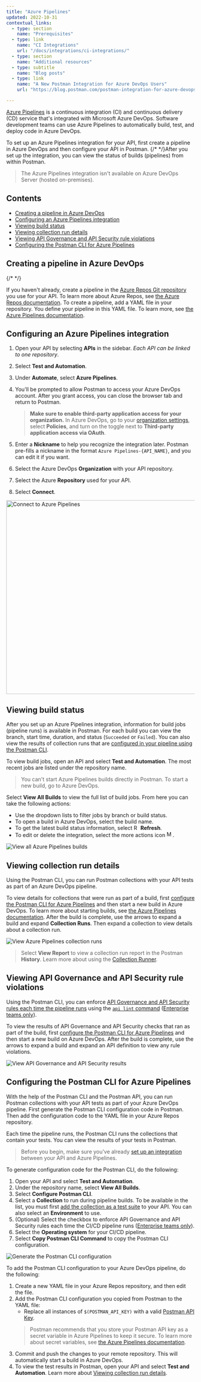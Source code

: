 ```yaml
---
title: "Azure Pipelines"
updated: 2022-10-31
contextual_links:
  - type: section
    name: "Prerequisites"
  - type: link
    name: "CI Integrations"
    url: "/docs/integrations/ci-integrations/"
  - type: section
    name: "Additional resources"
  - type: subtitle
    name: "Blog posts"
  - type: link
    name: "A New Postman Integration for Azure DevOps Users"
    url: "https://blog.postman.com/postman-integration-for-azure-devops-users/"

---
```


[Azure Pipelines](https://azure.microsoft.com/en-us/services/devops/pipelines/) is a continuous integration (CI) and continuous delivery (CD) service that's integrated with Microsoft Azure DevOps. Software development teams can use Azure Pipelines to automatically build, test, and deploy code in Azure DevOps.

To set up an Azure Pipelines integration for your API, first create a pipeline in Azure DevOps and then configure your API in Postman. {/* <!--  */} repository in a [version control system supported by Azure Pipelines](https://docs.microsoft.com/en-us/azure/devops/pipelines/repos/). Create a pipeline in the repository, and then configure your API in Postman. {/* --> */}After you set up the integration, you can view the status of builds (pipelines) from within Postman.

> The Azure Pipelines integration isn't available on Azure DevOps Server (hosted on-premises).

## Contents

* [Creating a pipeline in Azure DevOps](#creating-a-pipeline-in-azure-devops)
* [Configuring an Azure Pipelines integration](#configuring-an-azure-pipelines-integration)
* [Viewing build status](#viewing-build-status)
* [Viewing collection run details](#viewing-collection-run-details)
* [Viewing API Governance and API Security rule violations](#viewing-api-governance-and-api-security-rule-violations)
* [Configuring the Postman CLI for Azure Pipelines](#configuring-the-postman-cli-for-azure-pipelines)

## Creating a pipeline in Azure DevOps
{/* <!-- */}
If you haven't already, create a repository for your API in a version control system supported by Azure Pipelines. Then create a pipeline in the repository. To create a pipeline, add a YAML file in your repository. You define your pipeline in this YAML file. To learn more, see [the Azure Pipelines documentation](https://docs.microsoft.com/en-us/azure/devops/pipelines/get-started/pipelines-get-started). {/* --> */}

If you haven't already, create a pipeline in the [Azure Repos Git repository](https://learn.microsoft.com/en-us/azure/devops/pipelines/repos/azure-repos-git?view=azure-devops&tabs=yaml) you use for your API. To learn more about Azure Repos, see [the Azure Repos documentation](https://learn.microsoft.com/en-us/azure/devops/repos/?view=azure-devops). To create a pipeline, add a YAML file in your repository. You define your pipeline in this YAML file. To learn more, see [the Azure Pipelines documentation](https://docs.microsoft.com/en-us/azure/devops/pipelines/get-started/pipelines-get-started).

## Configuring an Azure Pipelines integration

1. Open your API by selecting **APIs** in the sidebar. *Each API can be linked to one repository*.
1. Select **Test and Automation**.
1. Under **Automate**, select **Azure Pipelines**.
1. You'll be prompted to allow Postman to access your Azure DevOps account. After you grant access, you can close the browser tab and return to Postman.

    > **Make sure to enable third-party application access for your organization.** In Azure DevOps, go to your [organization settings](https://docs.microsoft.com/en-us/azure/devops/organizations/accounts/change-application-access-policies?view=azure-devops), select **Policies**, and turn on the toggle next to **Third-party application access via OAuth**.

1. Enter a **Nickname** to help you recognize the integration later. Postman pre-fills a nickname in the format `Azure Pipelines-{API_NAME}`, and you can edit it if you want.
1. Select the Azure DevOps **Organization** with your API repository.
1. Select the Azure **Repository** used for your API.
1. Select **Connect**.

<img alt="Connect to Azure Pipelines" src="https://assets.postman.com/postman-docs/v10/azure-pipelines-connect-repository-2-v10.jpg" width="518px"/>

## Viewing build status

After you set up an Azure Pipelines integration, information for build jobs (pipeline runs) is available in Postman. For each build you can view the branch, start time, duration, and status (`Succeeded` or `Failed`). You can also view the results of collection runs that are [configured in your pipeline using the Postman CLI](#viewing-collection-run-details).

To view build jobs, open an API and select **Test and Automation**. The most recent jobs are listed under the repository name.

> You can't start Azure Pipelines builds directly in Postman. To start a new build, go to Azure DevOps.

Select **View All Builds** to view the full list of build jobs. From here you can take the following actions:

* Use the dropdown lists to filter jobs by branch or build status.
* To open a build in Azure DevOps, select the build name.
* To get the latest build status information, select <img alt="Refresh icon" src="https://assets.postman.com/postman-docs/icon-refresh-v9-5.jpg#icon" width="14px"/> **Refresh**.
* To edit or delete the integration, select the more actions icon <img alt="More actions icon" src="https://assets.postman.com/postman-docs/icon-more-actions-v9.jpg#icon" width="16px"/>.

<img alt="View all Azure Pipelines builds" src="https://assets.postman.com/postman-docs/v10/azure-collection-runs-v10.jpg"/>

## Viewing collection run details

Using the Postman CLI, you can run Postman collections with your API tests as part of an Azure DevOps pipeline.

To view details for collections that were run as part of a build, first [configure the Postman CLI for Azure Pipelines](#configuring-the-postman-cli-for-azure-pipelines) and then start a new build in Azure DevOps. To learn more about starting builds, see [the Azure Pipelines documentation](https://learn.microsoft.com/en-us/azure/devops/pipelines/build/triggers?view=azure-devops). After the build is complete, use the arrows to expand a build and expand **Collection Runs**. Then expand a collection to view details about a collection run.

<img alt="View Azure Pipelines collection runs" src="https://assets.postman.com/postman-docs/v10/azure-collection-runs-v10.jpg"/>

> Select **View Report** to view a collection run report in the Postman **History**. Learn more about using the [Collection Runner](/docs/collections/running-collections/intro-to-collection-runs/).

## Viewing API Governance and API Security rule violations

Using the Postman CLI, you can enforce [API Governance and API Security rules each time the pipeline runs](/docs/api-governance/api-definition/api-definition-warnings/#tracking-governance-and-security-rule-violations-in-cicd) using the [`api lint` command](/docs/postman-cli/postman-cli-options/#governance-and-security) ([Enterprise teams only](https://www.postman.com/pricing/)).

To view the results of API Governance and API Security checks that ran as part of the build, first [configure the Postman CLI for Azure Pipelines](#configuring-the-postman-cli-for-azure-pipelines) and then start a new build on Azure DevOps. After the build is complete, use the arrows to expand a build and expand an API definition to view any rule violations.

<img alt="View API Governance and API Security results" src="https://assets.postman.com/postman-docs/v10/azure-api-governance-and-security-results-v10.jpg"/>

## Configuring the Postman CLI for Azure Pipelines

With the help of the Postman CLI and the Postman API, you can run Postman collections with your API tests as part of your Azure DevOps pipeline. First generate the Postman CLI configuration code in Postman. Then add the configuration code to the YAML file in your Azure Repos repository.

Each time the pipeline runs, the Postman CLI runs the collections that contain your tests. You can view the results of your tests in Postman.

> Before you begin, make sure you’ve already [set up an integration](#configuring-an-azure-pipelines-integration) between your API and Azure Pipelines.

To generate configuration code for the Postman CLI, do the following:

1. Open your API and select **Test and Automation**.
1. Under the repository name, select **View All Builds**.
1. Select **Configure Postman CLI**.
1. Select a **Collection** to run during pipeline builds. To be available in the list, you must first [add the collection as a test suite](/docs/designing-and-developing-your-api/testing-an-api/#adding-tests) to your API. You can also select an **Environment** to use.
1. (Optional) Select the checkbox to enforce API Governance and API Security rules each time the CI/CD pipeline runs ([Enterprise teams only](https://www.postman.com/pricing/)).
1. Select the **Operating system** for your CI/CD pipeline.
1. Select **Copy Postman CLI Command** to copy the Postman CLI configuration.

<img alt="Generate the Postman CLI configuration" src="https://assets.postman.com/postman-docs/v10/generate-postman-cli-v10-3.jpg" />

To add the Postman CLI configuration to your Azure DevOps pipeline, do the following:

1. Create a new YAML file in your Azure Repos repository, and then edit the file.
1. Add the Postman CLI configuration you copied from Postman to the YAML file:
    * Replace all instances of `$(POSTMAN_API_KEY)` with a valid [Postman API Key](/docs/developer/postman-api/authentication/#generate-a-postman-api-key).
    > Postman recommends that you store your Postman API key as a secret variable in Azure Pipelines to keep it secure. To learn more about secret variables, see [the Azure Pipelines documentation](https://learn.microsoft.com/en-us/azure/devops/pipelines/process/set-secret-variables?view=azure-devops&tabs=yaml%2Cbash).
1. Commit and push the changes to your remote repository. This will automatically start a build in Azure DevOps.
1. To view the test results in Postman, open your API and select **Test and Automation**. Learn more about [Viewing collection run details](#viewing-collection-run-details).
